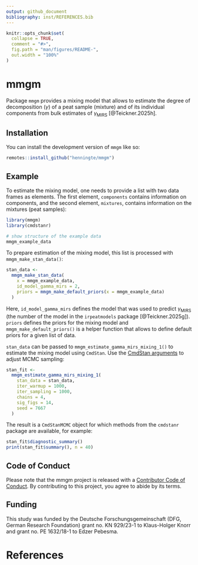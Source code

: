 ```yaml
---
output: github_document
bibliography: inst/REFERENCES.bib 
---
```


<!-- README.md is generated from README.Rmd. Please edit that file -->

```r
knitr::opts_chunk$set(
  collapse = TRUE,
  comment = "#>",
  fig.path = "man/figures/README-",
  out.width = "100%"
)
```

# mmgm

<!-- badges: start -->
<!-- badges: end -->

Package `mmgm` provides a mixing model that allows to estimate the degree of decomposition ($\gamma$) of a peat sample (mixture) and of its individual components from bulk estimates of $\gamma_\text{MIRS}$ [@Teickner.2025h].

## Installation

You can install the development version of `mmgm` like so:

``` r
remotes::install_github("henningte/mmgm")
```

## Example

To estimate the mixing model, one needs to provide a list with two data frames as elements. The first element, `components` contains information on components, and the second element, `mixtures`, contains information on the mixtures (peat samples):

```r
library(mmgm)
library(cmdstanr)

# show structure of the example data
mmgm_example_data
```

To prepare estimation of the mixing model, this list is processed with `mmgm_make_stan_data()`:

```r
stan_data <- 
  mmgm_make_stan_data(
    x = mmgm_example_data, 
    id_model_gamma_mirs = 2, 
    priors = mmgm_make_default_priors(x = mmgm_example_data)
  )
```

Here, `id_model_gamma_mirs` defines the model that was used to predict $\gamma_\text{MIRS}$ (the number of the model in the `irpeatmodels` package [@Teickner.2025g]). `priors` defines the priors for the mixing model and `mmgm_make_default_priors()` is a helper function that allows to define default priors for a given list of data.

`stan_data` can be passed to `mmgm_estimate_gamma_mirs_mixing_1()` to estimate the mixing model using `CmdStan`. Use the [CmdStan arguments](https://mc-stan.org/cmdstanr/reference/model-method-sample.html) to adjust MCMC sampling:

```r
stan_fit <- 
  mmgm_estimate_gamma_mirs_mixing_1(
    stan_data = stan_data,
    iter_warmup = 1000,
    iter_sampling = 1000,
    chains = 4,
    sig_figs = 14,
    seed = 7667
  )
```

The result is a `CmdStanMCMC` object for which methods from the `cmdstanr` package are available, for example:

```r
stan_fit$diagnostic_summary()
print(stan_fit$summary(), n = 40)
```

## Code of Conduct
  
Please note that the mmgm project is released with a [Contributor Code of Conduct](https://contributor-covenant.org/version/2/1/CODE_OF_CONDUCT.html). By contributing to this project, you agree to abide by its terms.

## Funding

This study was funded by the Deutsche Forschungsgemeinschaft (DFG, German Research Foundation) grant no. KN 929/23-1 to Klaus-Holger Knorr and grant no. PE 1632/18-1 to Edzer Pebesma.

# References











